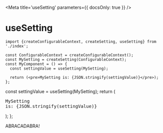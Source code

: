 
<Meta title='useSetting' parameters={{ docsOnly: true }} />

# useSetting

```tsx
import {createConfigurableContext, createSetting, useSetting} from './index';

const ConfigurableContext = createConfigurableContext();
const MySetting = createSetting(ConfigurableContext);
const MyComponent = () => {
  const settingValue = useSetting(MySetting);

  return (<pre>MySetting is: {JSON.stringify(settingValue)}</pre>);
};
```



  const settingValue = useSetting(MySetting);
  return (<pre>MySetting is: {JSON.stringify(settingValue)}</pre>);
};

<Canvas>
  <Story name='Basic Example'>
    <ConfigurableContext>
      <MySetting>ABRACADABRA!</MySetting>
      <MyComponent />
    </ConfigurableContext>
  </Story>
</Canvas>
